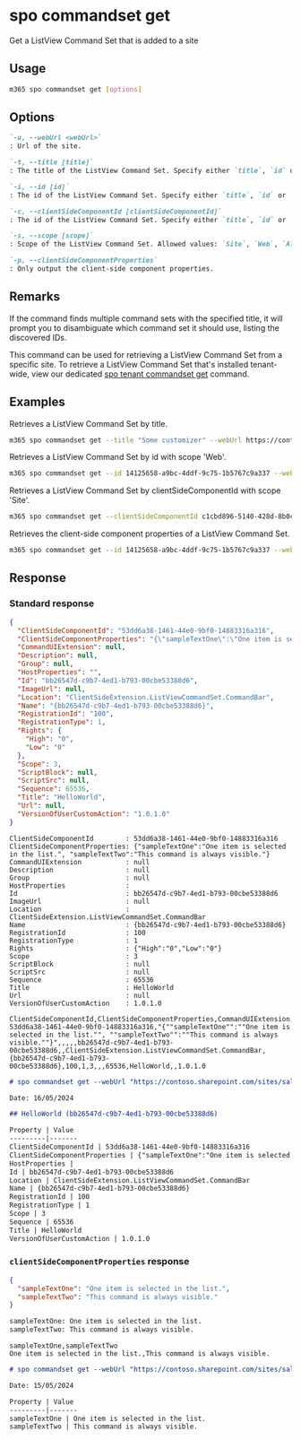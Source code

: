 
# spo commandset get

Get a ListView Command Set that is added to a site

## Usage

```sh
m365 spo commandset get [options]
```

## Options

```md definition-list
`-u, --webUrl <webUrl>`
: Url of the site.

`-t, --title [title]`
: The title of the ListView Command Set. Specify either `title`, `id` or `clientSideComponentId`.

`-i, --id [id]`
: The id of the ListView Command Set. Specify either `title`, `id` or `clientSideComponentId`.

`-c, --clientSideComponentId [clientSideComponentId]`
: The id of the ListView Command Set. Specify either `title`, `id` or `clientSideComponentId`.

`-s, --scope [scope]`
: Scope of the ListView Command Set. Allowed values: `Site`, `Web`, `All`. Defaults to `All`.

`-p, --clientSideComponentProperties`
: Only output the client-side component properties.
```

<Global />

## Remarks

If the command finds multiple command sets with the specified title, it will prompt you to disambiguate which command set it should use, listing the discovered IDs.

This command can be used for retrieving a ListView Command Set from a specific site. To retrieve a ListView Command Set that's installed tenant-wide, view our dedicated [spo tenant commandset get](../tenant/tenant-commandset-get.mdx) command.

## Examples

Retrieves a ListView Command Set by title.

```sh
m365 spo commandset get --title "Some customizer" --webUrl https://contoso.sharepoint.com/sites/sales
```

Retrieves a ListView Command Set by id with scope 'Web'.

```sh
m365 spo commandset get --id 14125658-a9bc-4ddf-9c75-1b5767c9a337 --webUrl https://contoso.sharepoint.com/sites/sales --scope Web
```

Retrieves a ListView Command Set by clientSideComponentId with scope 'Site'.

```sh
m365 spo commandset get --clientSideComponentId c1cbd896-5140-428d-8b0c-4873be19f5ac --webUrl https://contoso.sharepoint.com/sites/sales --scope Site
```

Retrieves the client-side component properties of a ListView Command Set.

```sh
m365 spo commandset get --id 14125658-a9bc-4ddf-9c75-1b5767c9a337 --webUrl https://contoso.sharepoint.com/sites/sales -clientSideComponentProperties
```

## Response

### Standard response

<Tabs>
  <TabItem value="JSON">

  ```json
  {
    "ClientSideComponentId": "53dd6a38-1461-44e0-9bf0-14883316a316",
    "ClientSideComponentProperties": "{\"sampleTextOne\":\"One item is selected in the list.\", \"sampleTextTwo\":\"This command is always visible.\"}",
    "CommandUIExtension": null,
    "Description": null,
    "Group": null,
    "HostProperties": "",
    "Id": "bb26547d-c9b7-4ed1-b793-00cbe53388d6",
    "ImageUrl": null,
    "Location": "ClientSideExtension.ListViewCommandSet.CommandBar",
    "Name": "{bb26547d-c9b7-4ed1-b793-00cbe53388d6}",
    "RegistrationId": "100",
    "RegistrationType": 1,
    "Rights": {
      "High": "0",
      "Low": "0"
    },
    "Scope": 3,
    "ScriptBlock": null,
    "ScriptSrc": null,
    "Sequence": 65536,
    "Title": "HelloWorld",
    "Url": null,
    "VersionOfUserCustomAction": "1.0.1.0"
  }
  ```

  </TabItem>
  <TabItem value="Text">

  ```text
  ClientSideComponentId        : 53dd6a38-1461-44e0-9bf0-14883316a316
  ClientSideComponentProperties: {"sampleTextOne":"One item is selected in the list.", "sampleTextTwo":"This command is always visible."}
  CommandUIExtension           : null
  Description                  : null
  Group                        : null
  HostProperties               :
  Id                           : bb26547d-c9b7-4ed1-b793-00cbe53388d6
  ImageUrl                     : null
  Location                     : ClientSideExtension.ListViewCommandSet.CommandBar
  Name                         : {bb26547d-c9b7-4ed1-b793-00cbe53388d6}
  RegistrationId               : 100
  RegistrationType             : 1
  Rights                       : {"High":"0","Low":"0"}
  Scope                        : 3
  ScriptBlock                  : null
  ScriptSrc                    : null
  Sequence                     : 65536
  Title                        : HelloWorld
  Url                          : null
  VersionOfUserCustomAction    : 1.0.1.0
  ```

  </TabItem>
  <TabItem value="CSV">

  ```csv
  ClientSideComponentId,ClientSideComponentProperties,CommandUIExtension,Description,Group,HostProperties,Id,ImageUrl,Location,Name,RegistrationId,RegistrationType,Scope,ScriptBlock,ScriptSrc,Sequence,Title,Url,VersionOfUserCustomAction
  53dd6a38-1461-44e0-9bf0-14883316a316,"{""sampleTextOne"":""One item is selected in the list."", ""sampleTextTwo"":""This command is always visible.""}",,,,,bb26547d-c9b7-4ed1-b793-00cbe53388d6,,ClientSideExtension.ListViewCommandSet.CommandBar,{bb26547d-c9b7-4ed1-b793-00cbe53388d6},100,1,3,,,65536,HelloWorld,,1.0.1.0
  ```

  </TabItem>
  <TabItem value="Markdown">

  ```md
  # spo commandset get --webUrl "https://contoso.sharepoint.com/sites/sales" --id "bb26547d-c9b7-4ed1-b793-00cbe53388d6"

  Date: 16/05/2024

  ## HelloWorld (bb26547d-c9b7-4ed1-b793-00cbe53388d6)

  Property | Value
  ---------|-------
  ClientSideComponentId | 53dd6a38-1461-44e0-9bf0-14883316a316
  ClientSideComponentProperties | {"sampleTextOne":"One item is selected in the list.", "sampleTextTwo":"This command is always visible."}
  HostProperties |
  Id | bb26547d-c9b7-4ed1-b793-00cbe53388d6
  Location | ClientSideExtension.ListViewCommandSet.CommandBar
  Name | {bb26547d-c9b7-4ed1-b793-00cbe53388d6}
  RegistrationId | 100
  RegistrationType | 1
  Scope | 3
  Sequence | 65536
  Title | HelloWorld
  VersionOfUserCustomAction | 1.0.1.0
  ```

  </TabItem>
</Tabs>

### `clientSideComponentProperties` response

<Tabs>
  <TabItem value="JSON">

  ```json
  {
    "sampleTextOne": "One item is selected in the list.",
    "sampleTextTwo": "This command is always visible."
  }
  ```

  </TabItem>
  <TabItem value="Text">

  ```txt
  sampleTextOne: One item is selected in the list.
  sampleTextTwo: This command is always visible.
  ```

  </TabItem>
  <TabItem value="CSV">

  ```csv
  sampleTextOne,sampleTextTwo
  One item is selected in the list.,This command is always visible.
  ```

  </TabItem>
  <TabItem value="Markdown">

  ```md
  # spo commandset get --webUrl "https://contoso.sharepoint.com/sites/sales" --id "9a0674de-2f3d-4a26-ba79-62b460ddd327" --clientSideComponentProperties "true"

  Date: 15/05/2024

  Property | Value
  ---------|-------
  sampleTextOne | One item is selected in the list.
  sampleTextTwo | This command is always visible.
  ```

  </TabItem>
</Tabs>
